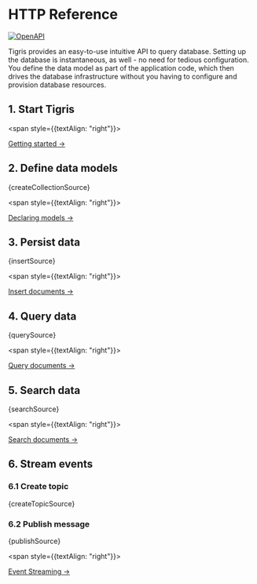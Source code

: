
# HTTP Reference

[![OpenAPI][openapi-image]][openapi-link]

[openapi-image]: https://img.shields.io/badge/OpenAPI-Tigris-success?style=plastic&logo=openapiinitiative
[openapi-link]: ../apidocs/

Tigris provides an easy-to-use intuitive API to query database. Setting up
the database is instantaneous, as well - no need for tedious configuration.
You define the data model as part of the application code, which then drives
the database infrastructure without you having to configure and provision
database resources.

## 1. Start Tigris

<StartupLocally />

<span style={{textAlign: "right"}}>

[Getting started →](getting-started)

</span>

## 2. Define data models

<CodeBlock language="shell">{createCollectionSource}</CodeBlock>

<span style={{textAlign: "right"}}>

[Declaring models →](datamodel/declare)

</span>

## 3. Persist data

<CodeBlock language="shell">{insertSource}</CodeBlock>

<span style={{textAlign: "right"}}>

[Insert documents →](insert)

</span>

## 4. Query data

<CodeBlock language="shell">{querySource}</CodeBlock>

<span style={{textAlign: "right"}}>

[Query documents →](query)

</span>

## 5. Search data

<CodeBlock language="shell">{searchSource}</CodeBlock>

<span style={{textAlign: "right"}}>

[Search documents →](search)

</span>

## 6. Stream events

### 6.1 Create topic

<CodeBlock language="shell">{createTopicSource}</CodeBlock>

### 6.2 Publish message

<CodeBlock language="shell">{publishSource}</CodeBlock>

<span style={{textAlign: "right"}}>

[Event Streaming →](event_streaming)

</span>
